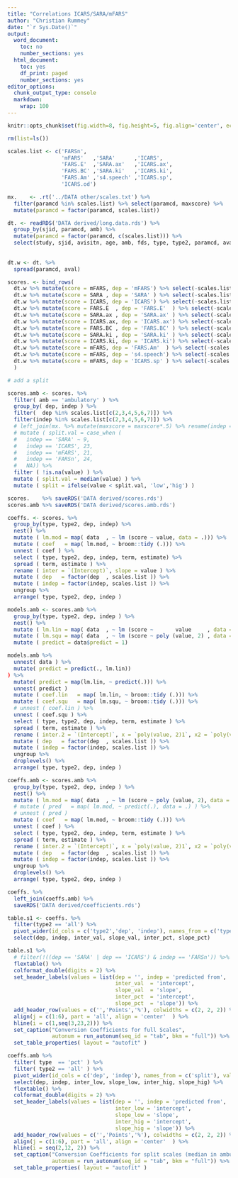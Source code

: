 ```yaml
---
title: "Correlations ICARS/SARA/mFARS"
author: "Christian Rummey"
date: "`r Sys.Date()`"
output:
  word_document:
    toc: no
    number_sections: yes
  html_document:
    toc: yes
    df_print: paged
    number_sections: yes
editor_options:
  chunk_output_type: console
  markdown:
    wrap: 100
---
```


```r
knitr::opts_chunk$set(fig.width=8, fig.height=5, fig.align='center', echo=F, warning=F, message=F, cache=F)

```

```r

rm(list=ls())

scales.list <- c('FARSn',
                 'mFARS'   ,'SARA'      ,'ICARS',
                 'FARS.E'  ,'SARA.ax'   ,'ICARS.ax',
                 'FARS.BC' ,'SARA.ki'   ,'ICARS.ki',
                 'FARS.Am' ,'s4.speech' ,'ICARS.sp',
                 'ICARS.od')

mx.    <- .rt('../DATA other/scales.txt') %>% 
  filter(paramcd %in% scales.list) %>% select(paramcd, maxscore) %>% 
  mutate(paramcd = factor(paramcd, scales.list))

dt. <- readRDS('DATA derived/long.data.rds') %>%
  group_by(sjid, paramcd, amb) %>% 
  mutate(paramcd = factor(paramcd, c(scales.list))) %>% 
  select(study, sjid, avisitn, age, amb, fds, type, type2, paramcd, aval)
  
  
dt.w <- dt. %>%
  spread(paramcd, aval)

scores. <- bind_rows(
  dt.w %>% mutate(score = mFARS, dep = 'mFARS') %>% select(-scales.list[!(scales.list %in% scales.list[c(1,3:4)] )]) %>% gather(indep, value, scales.list[c(1,3:4)]),
  dt.w %>% mutate(score = SARA , dep = 'SARA' ) %>% select(-scales.list[!(scales.list %in% scales.list[c(2,4)]   )]) %>% gather(indep, value, scales.list[c(2,4)]),
  dt.w %>% mutate(score = ICARS, dep = 'ICARS') %>% select(-scales.list[!(scales.list %in% scales.list[c(2,3)]   )]) %>% gather(indep, value, scales.list[c(2,3)]),
  dt.w %>% mutate(score = FARS.E  , dep = 'FARS.E'  ) %>% select(-scales.list[!(scales.list %in% scales.list[c(6,7)] )]) %>% gather(indep, value, scales.list[c(6,7)]),
  dt.w %>% mutate(score = SARA.ax , dep = 'SARA.ax' ) %>% select(-scales.list[!(scales.list %in% scales.list[c(5,7)] )]) %>% gather(indep, value, scales.list[c(5,7)]),
  dt.w %>% mutate(score = ICARS.ax, dep = 'ICARS.ax') %>% select(-scales.list[!(scales.list %in% scales.list[c(5,6)] )]) %>% gather(indep, value, scales.list[c(5,6)]),
  dt.w %>% mutate(score = FARS.BC , dep = 'FARS.BC' ) %>% select(-scales.list[!(scales.list %in% scales.list[c( 9,10)] )]) %>% gather(indep, value, scales.list[c(9,10)]),
  dt.w %>% mutate(score = SARA.ki , dep = 'SARA.ki' ) %>% select(-scales.list[!(scales.list %in% scales.list[c( 8,10)] )]) %>% gather(indep, value, scales.list[c(8,10)]),
  dt.w %>% mutate(score = ICARS.ki, dep = 'ICARS.ki') %>% select(-scales.list[!(scales.list %in% scales.list[c( 8, 9)] )]) %>% gather(indep, value, scales.list[c(8,9)]),
  dt.w %>% mutate(score = mFARS, dep = 'FARS.Am'  ) %>% select(-scales.list[!(scales.list %in% scales.list[c(12,13)] )]) %>% gather(indep, value, scales.list[c(12,13)]),
  dt.w %>% mutate(score = mFARS, dep = 's4.speech') %>% select(-scales.list[!(scales.list %in% scales.list[c(11,13)] )]) %>% gather(indep, value, scales.list[c(11,13)]),
  dt.w %>% mutate(score = mFARS, dep = 'ICARS.sp' ) %>% select(-scales.list[!(scales.list %in% scales.list[c(11,12)] )]) %>% gather(indep, value, scales.list[c(11,12)])
  ) 

# add a split

scores.amb <- scores. %>% 
  filter( amb == 'ambulatory' ) %>% 
  group_by( dep, indep ) %>% 
  filter(  dep %in% scales.list[c(2,3,4,5,6,7)]) %>% 
  filter(indep %in% scales.list[c(2,3,4,5,6,7)]) %>% 
  # left_join(mx. %>% mutate(maxscore = maxscore*.5) %>% rename(indep = paramcd, split.val = maxscore)) %>%
  # mutate ( split.val = case_when (
  #   indep == 'SARA' ~ 9,
  #   indep == 'ICARS', 23, 
  #   indep == 'mFARS', 21,
  #   indep == 'FARSn', 24, 
  #   NA)) %>%
  filter ( !is.na(value) ) %>% 
  mutate ( split.val = median(value) ) %>% 
  mutate ( split = ifelse(value < split.val, 'low','hig') )

scores.    %>% saveRDS('DATA derived/scores.rds')
scores.amb %>% saveRDS('DATA derived/scores.amb.rds')

```

```r

coeffs. <- scores. %>% 
  group_by(type, type2, dep, indep) %>% 
  nest() %>% 
  mutate ( lm.mod = map( data  , ~ lm (score ~ value, data = .))) %>% 
  mutate ( coef   = map( lm.mod, ~ broom::tidy (.))) %>% 
  unnest ( coef ) %>% 
  select ( type, type2, dep, indep, term, estimate) %>% 
  spread ( term, estimate ) %>% 
  rename ( inter = `(Intercept)`, slope = value ) %>% 
  mutate ( dep   = factor(dep  , scales.list )) %>% 
  mutate ( indep = factor(indep, scales.list )) %>% 
  ungroup %>% 
  arrange( type, type2, dep, indep )

models.amb <- scores.amb %>% 
  group_by(type, type2, dep, indep ) %>% 
  nest() %>% 
  mutate ( lm.lin = map( data  , ~ lm (score ~       value     , data = .))) %>% 
  mutate ( lm.squ = map( data  , ~ lm (score ~ poly (value, 2) , data = .))) %>% 
  mutate ( predict = data$predict = 1)

models.amb %>%
  unnest( data ) %>%
  mutate( predict = predict(., lm.lin))
) %>% 
  mutate( predict = map(lm.lin, ~ predict(.))) %>% 
  unnest( predict )
  mutate ( coef.lin   = map( lm.lin, ~ broom::tidy (.))) %>% 
  mutate ( coef.squ   = map( lm.squ, ~ broom::tidy (.))) %>% 
  # unnest ( coef.lin ) %>% 
  unnest ( coef.squ ) %>% 
  select ( type, type2, dep, indep, term, estimate ) %>% 
  spread ( term, estimate ) %>% 
  rename ( inter.2 = `(Intercept)`, x = `poly(value, 2)1`, x2 = `poly(value, 2)2` ) %>% 
  mutate ( dep   = factor(dep  , scales.list )) %>% 
  mutate ( indep = factor(indep, scales.list )) %>% 
  ungroup %>% 
  droplevels() %>% 
  arrange( type, type2, dep, indep )

coeffs.amb <- scores.amb %>% 
  group_by(type, type2, dep, indep ) %>% 
  nest() %>% 
  mutate ( lm.mod = map( data  , ~ lm (score ~ poly (value, 2), data = .))) %>% 
  # mutate ( pred   = map( lm.mod, ~ predict(.), data = .) ) %>% 
  # unnest ( pred )
  mutate ( coef   = map( lm.mod, ~ broom::tidy (.))) %>% 
  unnest ( coef ) %>% 
  select ( type, type2, dep, indep, term, estimate ) %>% 
  spread ( term, estimate ) %>% 
  rename ( inter.2 = `(Intercept)`, x = `poly(value, 2)1`, x2 = `poly(value, 2)2` ) %>% 
  mutate ( dep   = factor(dep  , scales.list )) %>% 
  mutate ( indep = factor(indep, scales.list )) %>% 
  ungroup %>% 
  droplevels() %>% 
  arrange( type, type2, dep, indep )

coeffs. %>% 
  left_join(coeffs.amb) %>% 
  saveRDS('DATA derived/coefficients.rds')

```

```r

table.s1 <- coeffs. %>%
  filter(type2 == 'all') %>% 
  pivot_wider(id_cols = c('type2','dep', 'indep'), names_from = c('type'), values_from = c('inter', 'slope') ) %>%
  select(dep, indep, inter_val, slope_val, inter_pct, slope_pct) 

table.s1 %>%
  # filter(!((dep == 'SARA' | dep == 'ICARS') & indep == 'FARSn')) %>% 
  flextable() %>% 
  colformat_double(digits = 2) %>% 
  set_header_labels(values = list(dep = '', indep = 'predicted from', 
                                  inter_val  = 'intercept',
                                  slope_val  = 'slope',
                                  inter_pct  = 'intercept',
                                  slope_pct  = 'slope')) %>% 
  add_header_row(values = c('','Points','%'), colwidths = c(2, 2, 2)) %>% 
  align(j = c(1:6), part = 'all', align = 'center'  ) %>% 
  hline(i = c(1,seq(3,23,2))) %>% 
  set_caption("Conversion Coefficients for full Scales",
              autonum = run_autonum(seq_id = "tab", bkm = "full")) %>% 
  set_table_properties( layout = "autofit" )


```

```r

coeffs.amb %>%
  filter( type  == 'pct' ) %>% 
  filter( type2 == 'all' ) %>% 
  pivot_wider(id_cols = c('dep', 'indep'), names_from = c('split'), values_from = c('inter', 'slope') ) %>%
  select(dep, indep, inter_low, slope_low, inter_hig, slope_hig) %>%  
  flextable() %>% 
  colformat_double(digits = 2) %>% 
  set_header_labels(values = list(dep = '', indep = 'predicted from', 
                                  inter_low = 'intercept',
                                  slope_low = 'slope',
                                  inter_hig = 'intercept',
                                  slope_hig = 'slope')) %>% 
  add_header_row(values = c('','Points','%'), colwidths = c(2, 2, 2)) %>% 
  align(j = c(1:6), part = 'all', align = 'center'  ) %>% 
  hline(i = seq(2,12, 2)) %>% 
  set_caption("Conversion Coefficients for split scales (median in ambulatory)",
              autonum = run_autonum(seq_id = "tab", bkm = "full")) %>% 
  set_table_properties( layout = "autofit" )

```
